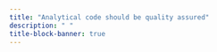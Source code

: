 ```yaml
---
title: "Analytical code should be quality assured"
description: " "
title-block-banner: true
---
```

